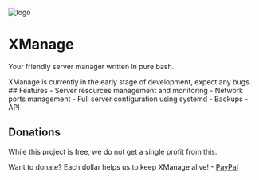 
![logo](assets/images/xmanage_banner.png)
 
# XManage

Your friendly server manager written in pure bash.

<Callout type="info" emoji="ℹ️">
  XManage is currently in the early stage of development, expect any bugs.
</Callout>
## Features
- Server resources management and monitoring
- Network ports management
- Full server configuration using systemd
- Backups
- API

## Donations

While this project is free, we do not get a single profit from this.

Want to donate? Each dollar helps us to keep XManage alive! - [PayPal](https://www.paypal.com/paypalme/tiritoeasy)